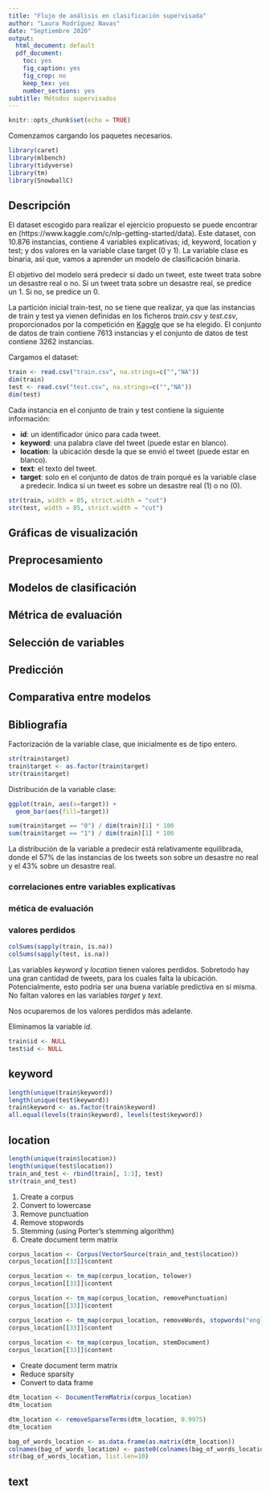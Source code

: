 ```yaml
---
title: "Flujo de análisis en clasificación supervisada"
author: "Laura Rodríguez Navas"
date: "Septiembre 2020"
output:
  html_document: default
  pdf_document: 
    toc: yes
    fig_caption: yes
    fig_crop: no
    keep_tex: yes
    number_sections: yes
subtitle: Métodos supervisados
---
```


```r
knitr::opts_chunk$set(echo = TRUE)
```

Comenzamos cargando los paquetes necesarios.

```r
library(caret)
library(mlbench)
library(tidyverse)
library(tm)
library(SnowballC)
```

## Descripción

El dataset escogido para realizar el ejercicio propuesto se puede encontrar en (https://www.kaggle.com/c/nlp-getting-started/data). Este dataset, con 10.876 instancias, contiene 4 variables explicativas; id, keyword, location y test; y dos valores en la variable clase target (0 y 1). La variable clase es binaria, así que, vamos a aprender un modelo de clasificación binaria.

El objetivo del modelo será predecir si dado un tweet, este tweet trata sobre un desastre real o no. Si un tweet trata sobre un desastre real, se predice un 1. Si no, se predice un 0. 

La partición inicial train-test, no se tiene que realizar, ya que las instancias de train y test ya vienen definidas en los ficheros *train.csv* y *test.csv*, proporcionados por la competición en [Kaggle](https://www.kaggle.com/c/nlp-getting-started/overview) que se ha elegido. El conjunto de datos de train contiene 7613 instancias y el conjunto de datos de test contiene 3262 instancias.

Cargamos el dataset:

```r
train <- read.csv("train.csv", na.strings=c("","NA"))
dim(train)
test <- read.csv("test.csv", na.strings=c("","NA"))
dim(test)
```

Cada instancia en el conjunto de train y test contiene la siguiente información:

- **id**: un identificador único para cada tweet. 
- **keyword**: una palabra clave del tweet (puede estar en blanco).
- **location**: la ubicación desde la que se envió el tweet (puede estar en blanco).
- **text**: el texto del tweet. 
- **target**: solo en el conjunto de datos de train porqué es la variable clase a predecir. Indica si un tweet es sobre un desastre real (1) o no (0). 

```r
str(train, width = 85, strict.width = "cut")
str(test, width = 85, strict.width = "cut")
```

## Gráficas de visualización

## Preprocesamiento

## Modelos de clasificación

## Métrica de evaluación

## Selección de variables

## Predicción

## Comparativa entre modelos

## Bibliografía



Factorización de la variable clase, que inicialmente es de tipo entero.

```r
str(train$target)
train$target <- as.factor(train$target)
str(train$target)
```

Distribución de la variable clase:

```r
ggplot(train, aes(x=target)) + 
  geom_bar(aes(fill=target))

sum(train$target == "0") / dim(train)[1] * 100
sum(train$target == "1") / dim(train)[1] * 100
```

La distribución de la variable a predecir está relativamente equilibrada, donde el 57% de las instancias de los tweets son sobre un desastre no real y el 43% sobre un desastre real.

[//]: # (método de resampling)

### correlaciones entre variables explicativas

### mética de evaluación

### valores perdidos

```r
colSums(sapply(train, is.na))
colSums(sapply(test, is.na))
```

Las variables *keyword* y *location* tienen valores perdidos. Sobretodo hay una gran cantidad de tweets, para los cuales falta la ubicación. Potencialmente, esto podría ser una buena variable predictiva en sí misma. No faltan valores en las variables *target* y *text*.

Nos ocuparemos de los valores perdidos más adelante. 

Eliminamos la variable *id*.

```r
train$id <- NULL
test$id <- NULL
```

## keyword

```r
length(unique(train$keyword))
length(unique(test$keyword))
train$keyword <- as.factor(train$keyword)
all.equal(levels(train$keyword), levels(test$keyword))
```

## location

```r
length(unique(train$location))
length(unique(test$location))
train_and_test <- rbind(train[, 1:3], test)
str(train_and_test)
```

1. Create a corpus
2. Convert to lowercase
3. Remove punctuation
4. Remove stopwords
5. Stemming (using Porter’s stemming algorithm)
6. Create document term matrix

```r
corpus_location <- Corpus(VectorSource(train_and_test$location))
corpus_location[[33]]$content

corpus_location <- tm_map(corpus_location, tolower)
corpus_location[[33]]$content

corpus_location <- tm_map(corpus_location, removePunctuation)
corpus_location[[33]]$content

corpus_location <- tm_map(corpus_location, removeWords, stopwords("english"))
corpus_location[[33]]$content
 
corpus_location <- tm_map(corpus_location, stemDocument)
corpus_location[[33]]$content
```

- Create document term matrix
- Reduce sparsity
- Convert to data frame

```r
dtm_location <- DocumentTermMatrix(corpus_location)
dtm_location

dtm_location <- removeSparseTerms(dtm_location, 0.9975)
dtm_location

bag_of_words_location <- as.data.frame(as.matrix(dtm_location))
colnames(bag_of_words_location) <- paste0(colnames(bag_of_words_location), "_location")
str(bag_of_words_location, list.len=10)
```


## text
